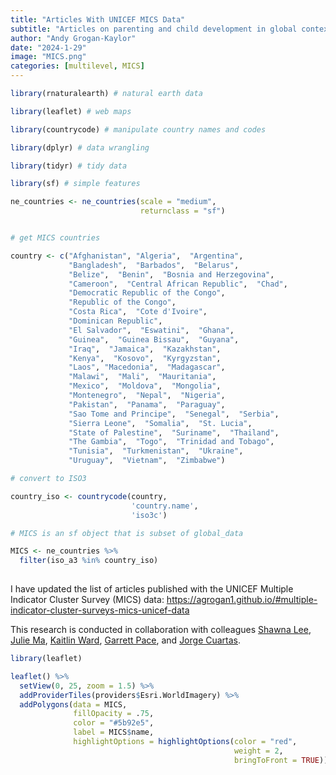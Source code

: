 ```yaml
---
title: "Articles With UNICEF MICS Data"
subtitle: "Articles on parenting and child development in global context."
author: "Andy Grogan-Kaylor" 
date: "2024-1-29"
image: "MICS.png"
categories: [multilevel, MICS]
---
```


```r

library(rnaturalearth) # natural earth data

library(leaflet) # web maps

library(countrycode) # manipulate country names and codes

library(dplyr) # data wrangling

library(tidyr) # tidy data

library(sf) # simple features

```

```r

ne_countries <- ne_countries(scale = "medium", 
                             returnclass = "sf") 


# get MICS countries

country <- c("Afghanistan", "Algeria",  "Argentina",  
             "Bangladesh",  "Barbados",  "Belarus",  
             "Belize",  "Benin",  "Bosnia and Herzegovina",  
             "Cameroon",  "Central African Republic",  "Chad",  
             "Democratic Republic of the Congo",  
             "Republic of the Congo",  
             "Costa Rica",  "Cote d'Ivoire",  
             "Dominican Republic",  
             "El Salvador",  "Eswatini",  "Ghana",  
             "Guinea",  "Guinea Bissau",  "Guyana",  
             "Iraq",  "Jamaica",  "Kazakhstan",  
             "Kenya",  "Kosovo",  "Kyrgyzstan",  
             "Laos", "Macedonia",  "Madagascar",  
             "Malawi",  "Mali",  "Mauritania",  
             "Mexico",  "Moldova",  "Mongolia",  
             "Montenegro",  "Nepal",  "Nigeria",  
             "Pakistan",  "Panama",  "Paraguay",  
             "Sao Tome and Principe",  "Senegal",  "Serbia",  
             "Sierra Leone",  "Somalia",  "St. Lucia",  
             "State of Palestine",  "Suriname",  "Thailand",  
             "The Gambia",  "Togo",  "Trinidad and Tobago",  
             "Tunisia",  "Turkmenistan",  "Ukraine",  
             "Uruguay",  "Vietnam",  "Zimbabwe")

# convert to ISO3

country_iso <- countrycode(country, 
                           'country.name', 
                           'iso3c')

# MICS is an sf object that is subset of global_data

MICS <- ne_countries %>% 
  filter(iso_a3 %in% country_iso)
  
```

I have updated the list of articles published with the UNICEF Multiple Indicator Cluster Survey (MICS) data: [https://agrogan1.github.io/#multiple-indicator-cluster-surveys-mics-unicef-data](https://agrogan1.github.io/#multiple-indicator-cluster-surveys-mics-unicef-data)

This research is conducted in collaboration with colleagues [Shawna Lee](https://www.parentingincontext.org/), [Julie Ma](https://poverty.umich.edu/research/faculty-experts/julie-ma/), [Kaitlin Ward](https://www.kaitlinpward.com/), [Garrett Pace](https://www.garrettpace.com/), and [Jorge Cuartas](https://scholar.harvard.edu/jorgecuartas/home).


```r

library(leaflet)

leaflet() %>%
  setView(0, 25, zoom = 1.5) %>%
  addProviderTiles(providers$Esri.WorldImagery) %>%
  addPolygons(data = MICS, 
              fillOpacity = .75, 
              color = "#5b92e5", 
              label = MICS$name,
              highlightOptions = highlightOptions(color = "red", 
                                                  weight = 2,
                                                  bringToFront = TRUE)) 

```











